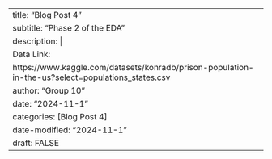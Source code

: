 ---
title: "Blog Post 4"
subtitle: "Phase 2 of the EDA"
description:  |
  Data Link:
  https://www.kaggle.com/datasets/konradb/prison-population-in-the-us?select=populations_states.csv
author: "Group 10"
date: "2024-11-1"
categories: [Blog Post 4]
date-modified: "2024-11-1"
draft: FALSE
---